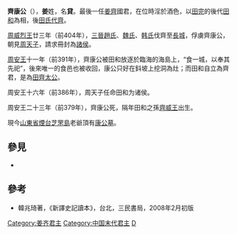 {{Emperorcn box
|圖像=
|名稱=齊康公
|姓名=名：貸
|謚號=康公
|陵墓=不詳
|政權=[[齊國|齊國]]
|出生日期=？
|逝世日期=前379年
|在位=前405年 - 前386年
|父=[[齊宣公|齊宣公]]
|母=不明
|年號=無
}}

'''齊康公'''（{{bd|？||前379年||catIdx=J姜}}），'''姜'''姓，名'''貸'''。最後一任[[姜齊|姜齊]]國君，在位時淫於酒色，以[[田完|田完]]的後代[[田和|田和]]為相，後[[田氏代齊|田氏代齊]]。

[[周威烈王|周威烈王]]廿三年（前404年），[[三晉|三晉]][[趙國|趙氏]]、[[魏国_(战国)|魏氏]]、[[韩国_(战国)|韩氏]]伐齊至[[長城|長城]]，俘虜齊康公，朝見[[周天子|周天子]]，請求冊封為[[諸侯|諸侯]]。

[[周安王|周安王]]十一年（前391年），齊康公被田和放逐於臨海的海島上，“食一城，以奉其先祀”，後來唯一的食邑也被收回，康公只好在鈄坡上挖洞為灶；而田和自立為齊君，是為[[田齊太公|田齊太公]]。

周安王十六年（前386年），周天子任命田和为诸侯。

周安王二十三年（前379年），齊康公死，隔年田和之孫[[齊威王|齊威王]]出生。

現今[[山東省|山東省]][[煙台|煙台]][[芝罘島|芝罘島]]老爺頂有[[康公墓|康公墓]]。

==參見==

*{{wikisource history link|史記|032|齊康公}}

==參考==
*韓兆琦著，《新譯史記讀本》，台北，三民書局，2008年2月初版

{{start box}}
{{s-before|父[[齊宣公|齊宣公]]}}
{{s-title|[[齊國|齊國]]君主|前405年－前386年}}
{{s-after|[[田和|田和]]（[[田齐|田齐]]开始）}}
{{end box}}
{{齐国君主}}
{{China-monarch-stub}}

[[Category:姜齐君主|Category:姜齐君主]]
[[Category:中国末代君主|Category:中国末代君主]]
[[Category:姜姓|D]]